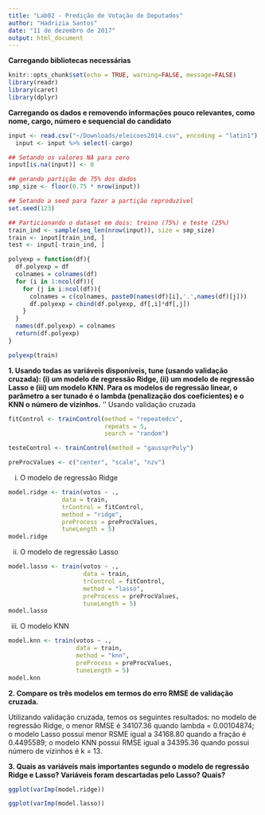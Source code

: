 ```yaml
---
title: "Lab02 - Predição de Votação de Deputados"
author: "Hadrizia Santos"
date: "11 de dezembro de 2017"
output: html_document
---
```


**Carregando bibliotecas necessárias**

```r
knitr::opts_chunk$set(echo = TRUE, warning=FALSE, message=FALSE)
library(readr)
library(caret)
library(dplyr)
```

**Carregando os dados e removendo informações pouco relevantes, como nome, cargo, número e sequencial do candidato**

```r
input <- read.csv("~/Downloads/eleicoes2014.csv", encoding = "latin1")
  input <- input %>% select(-cargo)

## Setando os valores NA para zero
input[is.na(input)] <- 0

## gerando partição de 75% dos dados
smp_size <- floor(0.75 * nrow(input))

## Setando a seed para fazer a partição reproduzível
set.seed(123)

## Particionando o dataset em dois: treino (75%) e teste (25%)
train_ind <- sample(seq_len(nrow(input)), size = smp_size)
train <- input[train_ind, ]
test <- input[-train_ind, ]

polyexp = function(df){
  df.polyexp = df
  colnames = colnames(df)
  for (i in 1:ncol(df)){
    for (j in i:ncol(df)){
      colnames = c(colnames, paste0(names(df)[i],'.',names(df)[j]))
      df.polyexp = cbind(df.polyexp, df[,i]*df[,j])
    }
  }
  names(df.polyexp) = colnames
  return(df.polyexp)
}

polyexp(train)

```

**1. Usando todas as variáveis disponíveis, tune (usando validação cruzada): (i) um modelo de regressão Ridge, (ii) um modelo de regressão Lasso e (iii) um modelo KNN. Para os modelos de regressão linear, o parâmetro a ser tunado é o lambda (penalização dos coeficientes) e o KNN o número de vizinhos.**
    ''
Usando validação cruzada 

```r
fitControl <- trainControl(method = "repeatedcv",
                           repeats = 5,
                           search = "random")

testeControl <- trainControl(method = "gaussprPoly")

preProcValues <- c("center", "scale", "nzv")

```

(i) O modelo de regressão Ridge

```r
model.ridge <- train(votos ~ ., 
               data = train,
               trControl = fitControl,
               method = "ridge",
               preProcess = preProcValues,
               tuneLength = 5)
model.ridge
```

(ii) O modelo de regressão Lasso

```r
model.lasso <- train(votos ~ .,
                     data = train,
                     trControl = fitControl,
                     method = "lasso",
                     preProcess = preProcValues,
                     tuneLength = 5)
model.lasso
```

(iii) O modelo KNN

```r

model.knn <- train(votos ~ .,
                   data = train,
                   method = "knn",
                   preProcess = preProcValues,
                   tuneLength = 5)
model.knn
```

**2. Compare os três modelos em termos do erro RMSE de validação cruzada.**

  Utilizando validação cruzada, temos os seguintes resultados: no modelo de regressão Ridge, o menor RMSE é 34107.36 quando lambda = 0.00104874; o modelo Lasso possui menor RSME igual a 34168.80 quando a fração é 0.4495589; o modelo KNN possui RMSE igual a 34395.36 quando possui número de vizinhos é k = 13.


**3. Quais as variáveis mais importantes segundo o modelo de regressão Ridge e Lasso?  Variáveis foram descartadas pelo Lasso? Quais?**

```r
ggplot(varImp(model.ridge))
```
```r
ggplot(varImp(model.lasso))
```

